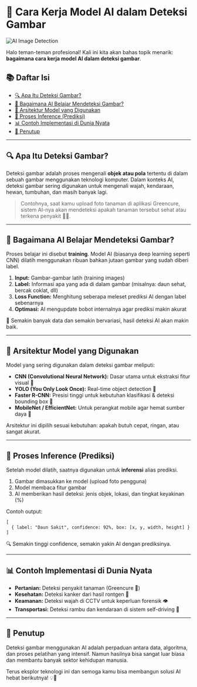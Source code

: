 # 🧠 Cara Kerja Model AI dalam Deteksi Gambar

![AI Image Detection](https://raw.githubusercontent.com/RizkyZaki/Blog-Collections/refs/heads/main/resource/how-ai-works.png)

Halo teman-teman profesional! Kali ini kita akan bahas topik menarik: **bagaimana cara kerja model AI dalam deteksi gambar**.

## 📚 Daftar Isi

- [🔍 Apa Itu Deteksi Gambar?](#-apa-itu-deteksi-gambar)
- [🧠 Bagaimana AI Belajar Mendeteksi Gambar?](#-bagaimana-ai-belajar-mendeteksi-gambar)
- [🔧 Arsitektur Model yang Digunakan](#-arsitektur-model-yang-digunakan)
- [🧪 Proses Inference (Prediksi)](#-proses-inference-prediksi)
- [📊 Contoh Implementasi di Dunia Nyata](#-contoh-implementasi-di-dunia-nyata)
- [🙌 Penutup](#-penutup)

---

## 🔍 Apa Itu Deteksi Gambar?

Deteksi gambar adalah proses mengenali **objek atau pola** tertentu di dalam sebuah gambar menggunakan teknologi komputer. Dalam konteks AI, deteksi gambar sering digunakan untuk mengenali wajah, kendaraan, hewan, tumbuhan, dan masih banyak lagi.

> Contohnya, saat kamu upload foto tanaman di aplikasi Greencure, sistem AI-nya akan mendeteksi apakah tanaman tersebut sehat atau terkena penyakit 🌿🦠.

---

## 🧠 Bagaimana AI Belajar Mendeteksi Gambar?

Proses belajar ini disebut **training**. Model AI (biasanya deep learning seperti CNN) dilatih menggunakan ribuan bahkan jutaan gambar yang sudah diberi label.

1. **Input:** Gambar-gambar latih (training images)
2. **Label:** Informasi apa yang ada di dalam gambar (misalnya: daun sehat, bercak coklat, dll)
3. **Loss Function:** Menghitung seberapa meleset prediksi AI dengan label sebenarnya
4. **Optimasi:** AI mengupdate bobot internalnya agar prediksi makin akurat

📌 Semakin banyak data dan semakin bervariasi, hasil deteksi AI akan makin baik.

---

## 🔧 Arsitektur Model yang Digunakan

Model yang sering digunakan dalam deteksi gambar meliputi:

- **CNN (Convolutional Neural Network):** Dasar utama untuk ekstraksi fitur visual 📸
- **YOLO (You Only Look Once):** Real-time object detection 🚀
- **Faster R-CNN:** Presisi tinggi untuk kebutuhan klasifikasi & deteksi bounding box 🔲
- **MobileNet / EfficientNet:** Untuk perangkat mobile agar hemat sumber daya 📱

Arsitektur ini dipilih sesuai kebutuhan: apakah butuh cepat, ringan, atau sangat akurat.

---

## 🧪 Proses Inference (Prediksi)

Setelah model dilatih, saatnya digunakan untuk **inferensi** alias prediksi.

1. Gambar dimasukkan ke model (upload foto pengguna)
2. Model membaca fitur gambar
3. AI memberikan hasil deteksi: jenis objek, lokasi, dan tingkat keyakinan (%)

Contoh output:
```
[
  { label: "Daun Sakit", confidence: 92%, box: [x, y, width, height] }
]
```

🔍 Semakin tinggi confidence, semakin yakin AI dengan prediksinya.

---

## 📊 Contoh Implementasi di Dunia Nyata

- **Pertanian:** Deteksi penyakit tanaman (Greencure 🌿)
- **Kesehatan:** Deteksi kanker dari hasil rontgen 🩻
- **Keamanan:** Deteksi wajah di CCTV untuk keperluan forensik 👁️
- **Transportasi:** Deteksi rambu dan kendaraan di sistem self-driving 🚗

---

## 🙌 Penutup

Deteksi gambar menggunakan AI adalah perpaduan antara data, algoritma, dan proses pelatihan yang intensif. Namun hasilnya bisa sangat luar biasa dan membantu banyak sektor kehidupan manusia.

Terus eksplor teknologi ini dan semoga kamu bisa membangun solusi AI hebat berikutnya! 💡🤖
